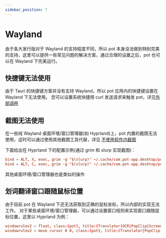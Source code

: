```yaml
---
sidebar_position: 7
---
```


# Wayland

由于各大发行版对于 Wayland 的支持程度不同，所以 pot 本身没法做到特别完美的支持，这里可以提供一些常见问题的解决方案，通过合理的设置之后，pot 也可以在 Wayland 下完美运行。

## 快捷键无法使用

由于 Tauri 的快捷键方案并没有支持 Wayland，所以 pot 应用内的快捷键设置在 Wayland 下无法使用。 您可以设置系统快捷用 curl 发送请求来触发 pot，详见[外部调用](#外部调用)

## 截图无法使用

在一些纯 Wayland 桌面环境/窗口管理器(如 Hyprland)上，pot 内置的截图无法使用，这时可以通过使用其他截图工具代替，详见 [不使用软件内截图](#不使用软件内截图)

下面给出在 Hyprland 下的配置示例(通过 grim 和 slurp 实现截图)：

```conf
bind = ALT, X, exec, grim -g "$(slurp)" ~/.cache/com.pot-app.desktop/pot_screenshot_cut.png && curl "127.0.0.1:60828/ocr_recognize?screenshot=false"
bind = ALT, C, exec, grim -g "$(slurp)" ~/.cache/com.pot-app.desktop/pot_screenshot_cut.png && curl "127.0.0.1:60828/ocr_translate?screenshot=false"
```

其他桌面环境/窗口管理器也是类似的操作

## 划词翻译窗口跟随鼠标位置

由于目前 pot 在 Wayland 下还无法获取到正确的鼠标坐标，所以内部的实现无法工作。 对于某些桌面环境/窗口管理器，可以通过设置窗口规则来实现窗口跟随鼠标位置，这里以 Hyprland 为例：

```conf
windowrulev2 = float, class:(pot), title:(Translator|OCR|PopClip|Screenshot Translate) # Translation window floating
windowrulev2 = move cursor 0 0, class:(pot), title:(Translator|PopClip|Screenshot Translate) # Translation window follows the mouse position.
```
